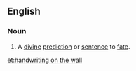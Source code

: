 ==English==
{{wikipedia|The writing on the wall}}

===Noun===
{{en-noun|head=[[handwriting]] [[on]] [[the]] [[wall]]|-}}

# {{context|idiomatic|lang=en}} {{form of|alternative form|writing on the wall|lang=en}} A [[divine]] [[prediction]] or [[sentence]] to [[fate]].

[[et:handwriting on the wall]]